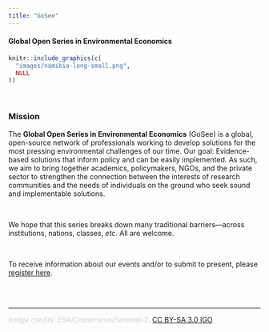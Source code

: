 ```yaml
---
title: "GoSee"
---
```


#### Global Open Series in Environmental Economics

```r
knitr::include_graphics(c(
  "images/namibia-long-small.png",
  NULL
))
```

<br>

### Mission

The **Global Open Series in Environmental Economics** (GoSee) is a global, open-source network of professionals working to develop solutions for the most pressing environmental challenges of our time. Our goal: Evidence-based solutions that inform policy and can be easily implemented. As such, we aim to bring together academics, policymakers, NGOs, and the private sector to strengthen the connection between the interests of research communities and the needs of individuals on the ground who seek sound and implementable solutions.

<br>

We hope that this series breaks down many traditional barriers—across institutions, nations, classes, _etc._ All are welcome.

<br>

To receive information about our events and/or to submit to present, please [register here](https://edrubin.typeform.com/to/WpCbOW).

<br><br>

---

<font color="#d3d3d3">*Image credits:* ESA/Copernicus/Sentinel-2, [CC BY-SA 3.0 IGO](http://www.esa.int/ESA_Multimedia/Terms_and_Conditions)</font>
